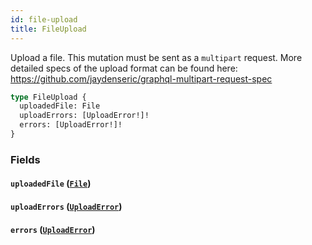 ```yaml
---
id: file-upload
title: FileUpload
---
```



Upload a file. This mutation must be sent as a `multipart` request. More detailed specs of the upload format can be found here: https://github.com/jaydenseric/graphql-multipart-request-spec

```graphql
type FileUpload {
  uploadedFile: File
  uploadErrors: [UploadError!]!
  errors: [UploadError!]!
}
```


### Fields

#### `uploadedFile` ([`File`](../../../developer/api-reference/objects/file))




#### `uploadErrors` ([`UploadError`](../../../developer/api-reference/objects/upload-error))




#### `errors` ([`UploadError`](../../../developer/api-reference/objects/upload-error))






